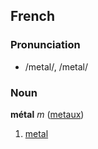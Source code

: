 ==French==
===Pronunciation===
*/metal/, /metal/

===Noun===
'''métal''' ''m'' ([[metaux]])

# [[metal]]